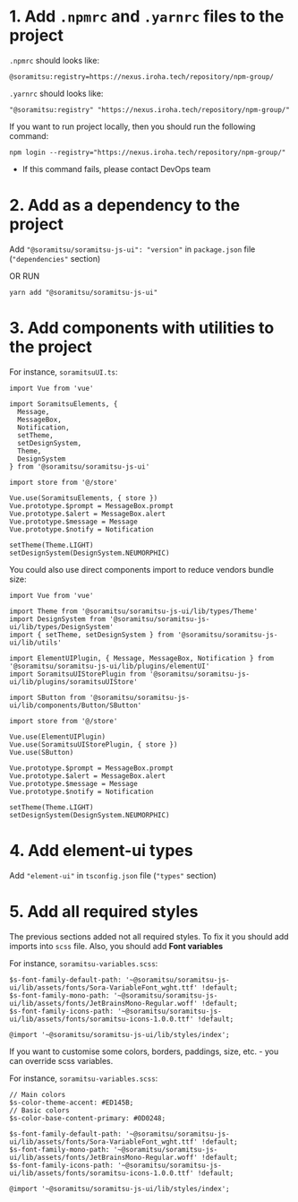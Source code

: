 <Meta title="Design System/Intro/How to use" />

# 1. Add `.npmrc` and `.yarnrc` files to the project

`.npmrc` should looks like:

```
@soramitsu:registry=https://nexus.iroha.tech/repository/npm-group/
```

`.yarnrc` should looks like:

```
"@soramitsu:registry" "https://nexus.iroha.tech/repository/npm-group/"
```

If you want to run project locally, then you should run the following command:
```
npm login --registry="https://nexus.iroha.tech/repository/npm-group/"
```
* If this command fails, please contact DevOps team

# 2. Add as a dependency to the project

Add `"@soramitsu/soramitsu-js-ui": "version"` in `package.json` file (`"dependencies"` section)

OR RUN

`yarn add "@soramitsu/soramitsu-js-ui"`

# 3. Add components with utilities to the project

For instance, `soramitsuUI.ts`:

```
import Vue from 'vue'

import SoramitsuElements, {
  Message,
  MessageBox,
  Notification,
  setTheme,
  setDesignSystem,
  Theme,
  DesignSystem
} from '@soramitsu/soramitsu-js-ui'

import store from '@/store'

Vue.use(SoramitsuElements, { store })
Vue.prototype.$prompt = MessageBox.prompt
Vue.prototype.$alert = MessageBox.alert
Vue.prototype.$message = Message
Vue.prototype.$notify = Notification

setTheme(Theme.LIGHT)
setDesignSystem(DesignSystem.NEUMORPHIC)
```

You could also use direct components import to reduce vendors bundle size:

```
import Vue from 'vue'

import Theme from '@soramitsu/soramitsu-js-ui/lib/types/Theme'
import DesignSystem from '@soramitsu/soramitsu-js-ui/lib/types/DesignSystem'
import { setTheme, setDesignSystem } from '@soramitsu/soramitsu-js-ui/lib/utils'

import ElementUIPlugin, { Message, MessageBox, Notification } from '@soramitsu/soramitsu-js-ui/lib/plugins/elementUI'
import SoramitsuUIStorePlugin from '@soramitsu/soramitsu-js-ui/lib/plugins/soramitsuUIStore'

import SButton from '@soramitsu/soramitsu-js-ui/lib/components/Button/SButton'

import store from '@/store'

Vue.use(ElementUIPlugin)
Vue.use(SoramitsuUIStorePlugin, { store })
Vue.use(SButton)

Vue.prototype.$prompt = MessageBox.prompt
Vue.prototype.$alert = MessageBox.alert
Vue.prototype.$message = Message
Vue.prototype.$notify = Notification

setTheme(Theme.LIGHT)
setDesignSystem(DesignSystem.NEUMORPHIC)
```

# 4. Add element-ui types

Add `"element-ui"` in `tsconfig.json` file (`"types"` section)

# 5. Add all required styles

The previous sections added not all required styles. To fix it you should add imports into `scss` file.
Also, you should add **Font variables**

For instance, `soramitsu-variables.scss`:

```
$s-font-family-default-path: '~@soramitsu/soramitsu-js-ui/lib/assets/fonts/Sora-VariableFont_wght.ttf' !default;
$s-font-family-mono-path: '~@soramitsu/soramitsu-js-ui/lib/assets/fonts/JetBrainsMono-Regular.woff' !default;
$s-font-family-icons-path: '~@soramitsu/soramitsu-js-ui/lib/assets/fonts/soramitsu-icons-1.0.0.ttf' !default;

@import '~@soramitsu/soramitsu-js-ui/lib/styles/index';
```

If you want to customise some colors, borders, paddings, size, etc. - you can override scss variables.

For instance, `soramitsu-variables.scss`:

```
// Main colors
$s-color-theme-accent: #ED145B;
// Basic colors
$s-color-base-content-primary: #0D0248;

$s-font-family-default-path: '~@soramitsu/soramitsu-js-ui/lib/assets/fonts/Sora-VariableFont_wght.ttf' !default;
$s-font-family-mono-path: '~@soramitsu/soramitsu-js-ui/lib/assets/fonts/JetBrainsMono-Regular.woff' !default;
$s-font-family-icons-path: '~@soramitsu/soramitsu-js-ui/lib/assets/fonts/soramitsu-icons-1.0.0.ttf' !default;

@import '~@soramitsu/soramitsu-js-ui/lib/styles/index';

```

